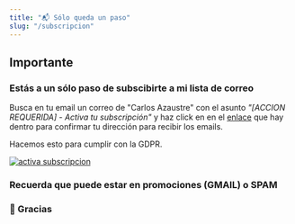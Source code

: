 ```yaml
---
title: "📬 Sólo queda un paso"
slug: "/subscripcion"
---
```



## Importante
### Estás a un sólo paso de subscibirte a mi lista de correo

Busca en tu email un correo de "Carlos Azaustre" con el asunto *"[ACCION REQUERIDA] - Activa tu subscripción"* y haz click en en el [enlace](https://mail.google.com/mail/u/0/#search/%5BACCION+REQUERIDA%5D+-+Activa+tu+subscripci%C3%B3n) que hay dentro para confirmar tu dirección para recibir los emails.

Hacemos esto para cumplir con la GDPR.

[![activa subscripcion](./gmail-inbox.png)](https://mail.google.com/mail/u/0/#search/%5BACCION+REQUERIDA%5D+-+Activa+tu+subscripci%C3%B3n)

### Recuerda que puede estar en promociones (GMAIL) o SPAM

### 🙏 Gracias